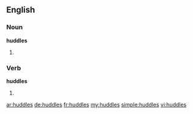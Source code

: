 ==English==

===Noun===
'''huddles'''

# {{plural of|huddle}}

===Verb===
'''huddles'''

# {{third-person singular of|huddle}}

[[ar:huddles]]
[[de:huddles]]
[[fr:huddles]]
[[my:huddles]]
[[simple:huddles]]
[[vi:huddles]]